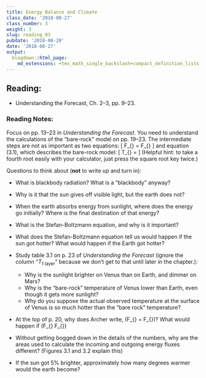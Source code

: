 ```yaml
---
title: Energy Balance and Climate
class_date: '2018-08-27'
class_number: 3
weight: 3
slug: reading_03
pubdate: '2018-08-20'
date: '2018-08-27'
output:
  blogdown::html_page:
    md_extensions: +tex_math_single_backslash+compact_definition_lists
---
```

## Reading:

* Understanding the Forecast, Ch. 2--3, pp. 9--23.

### Reading Notes:

Focus on pp. 13--23 in _Understanding the Forecast_. You need to understand the calculations of the "bare-rock" model on pp. 19--23. The intermediate steps are not as important as two equations:
\[
  F_{\text{out}} = F_{\text{in}}\quad\text{at equilibrium,}
\]
and equation (3.1), which describes the bare-rock model:
\[
  T_{\text{earth}} =
  \sqrt[4]{\frac{(1-\alpha)I_{\text{in}}}{4\epsilon\sigma}}
\]
(Helpful hint: to take a fourth root easily with your calculator, just press the square root key twice.)

Questions to think about (**not** to write up and turn in):

* What is blackbody radiation? What is a "blackbody" anyway?
* Why is it that the sun gives off visible light, but the earth does not?
* When the earth absorbs energy from sunlight, where does the energy go initially?
  Where is the final destination of that energy?
* What is the Stefan-Boltzmann equation, and why is it important?
* What does the Stefan-Boltzmann equation tell us would happen if the sun got hotter?
  What would happen if the Earth got hotter?
* Study table 3.1 on p. 23 of _Understanding the Forecast_
  (ignore the column "$T_{\text{1 layer}}$" because we don't get
  to that until later in the chapter.):

    * Why is the sunlight brighter on Venus than on Earth, and dimmer on Mars?
    * Why is the "bare-rock" temperature of Venus lower than Earth,
      even though it gets more sunlight?
    * Why do you suppose the actual observed temperature at the surface of Venus
      is so much hotter than the "bare rock" temperature?

* At the top of p. 20, why does Archer write,
  \(F_{\text{out}} = F_{\text{in}}\)?
  What would happen if
  \(F_{\text{out}} \ne F_{\text{in}}\)
* Without getting bogged down in the details of the numbers,
  why are the areas used to calculate the incoming and outgoing energy
  fluxes different? (Figures 3.1 and 3.2 explain this)
* If the sun got 5% brighter, approximately how many degrees warmer would
  the earth become?
